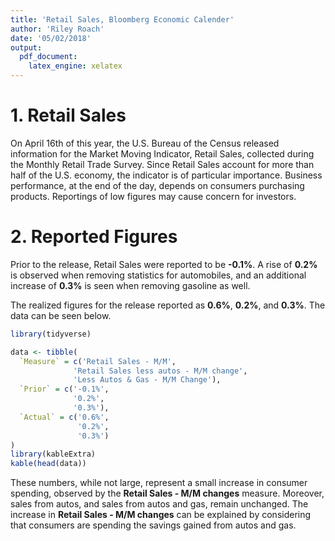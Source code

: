 ```yaml
---
title: 'Retail Sales, Bloomberg Economic Calender'
author: 'Riley Roach'
date: '05/02/2018'
output: 
  pdf_document: 
    latex_engine: xelatex
---
```


1. Retail Sales
==================================
On April 16th of this year, the U.S. Bureau of the Census released information for the Market Moving Indicator, Retail Sales, collected during the Monthly Retail Trade Survey. Since Retail Sales account for more than half of the U.S. economy, the indicator is of particular importance. Business performance, at the end of the day, depends on consumers purchasing products. Reportings of low figures may cause concern for investors.


2. Reported Figures
==================================
Prior to the release, Retail Sales were reported to be **-0.1%**. A rise of **0.2%** is observed when removing statistics for automobiles, and an additional increase of **0.3%** is seen when removing gasoline as well.

The realized figures for the release reported as **0.6%**, **0.2%**, and **0.3%**. The data can be seen below.

```r
library(tidyverse)

data <- tibble(
  `Measure` = c('Retail Sales - M/M',
              'Retail Sales less autos - M/M change',
              'Less Autos & Gas - M/M Change'),
  `Prior` = c('-0.1%',
              '0.2%',
              '0.3%'),
  `Actual` = c('0.6%',
               '0.2%',
               '0.3%')
)
library(kableExtra)
kable(head(data))
```


These numbers, while not large, represent a small increase in consumer spending, observed by the **Retail Sales - M/M changes** measure. Moreover, sales from autos, and sales from autos and gas, remain unchanged. The increase in **Retail Sales - M/M changes** can be explained by considering that consumers are spending the savings gained from autos and gas.




